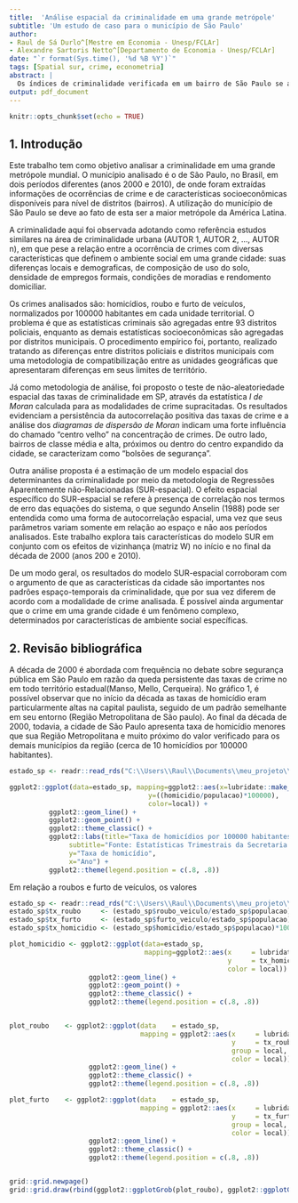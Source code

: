 ```yaml
---
title:  'Análise espacial da criminalidade em uma grande metrópole'
subtitle: 'Um estudo de caso para o município de São Paulo'
author:
- Raul de Sá Durlo^[Mestre em Economia - Unesp/FCLAr]
- Alexandre Sartoris Netto^[Departamento de Economia - Unesp/FCLAr]
date: "`r format(Sys.time(), '%d %B %Y')`"
tags: [Spatial sur, crime, econometria]
abstract: |
  Os índices de criminalidade verificada em um bairro de São Paulo se associam aos mesmos índices verificados nos demais bairros? Existe variação sistemática na ocorrência de crimes entre os bairros de São Paulo? O tipo do uso do solo urbano, a composição de emprego, renda domiciliar e estrutura populacional afetam o crime nos bairros de São Paulo de que forma? Essas são as perguntas que nortearam o trabalho aqui desenvolvido.
output: pdf_document
---
```



```r
knitr::opts_chunk$set(echo = TRUE)
```

## 1. Introdução

Este trabalho tem como objetivo analisar a criminalidade em uma grande metrópole mundial. O município analisado é o de São Paulo, no Brasil, em dois períodos diferentes (anos 2000 e 2010), de onde foram extraídas informações de ocorrências de crime e de características socioeconômicas disponíveis para nível de distritos (bairros). A utilização do município de São Paulo se deve ao fato de esta ser a maior metrópole da América Latina.

A criminalidade aqui foi observada adotando como referência estudos similares na área de criminalidade urbana (AUTOR 1, AUTOR 2, ..., AUTOR n), em que pese a relação entre a ocorrência de crimes com diversas características que definem o ambiente social em uma grande cidade: suas diferenças locais e demograficas, de composição de uso do solo, densidade de empregos formais, condições de moradias e rendomento domiciliar.

Os crimes analisados são: homicídios, roubo e furto de veículos, normalizados por 100000 habitantes em cada unidade territorial. O problema é que as estatísticas criminais são agregadas entre 93 distritos policiais, enquanto as demais estatísticas socioeconômicas são agregadas por distritos municipais. O procedimento empírico foi, portanto, realizado tratando as diferenças entre distritos policiais e distritos municipais com uma metodologia de compatibilização entre as unidades geográficas que apresentaram diferenças em seus limites de território.

Já como metodologia de análise, foi proposto o teste de não-aleatoriedade espacial das taxas de criminalidade em SP, através da estatística	_I de Moran_ calculada para as modalidades de crime supracitadas. Os resultados evidenciam a persistência da autocorrelação positiva das taxas de crime e a análise dos _diagramas de dispersão de Moran_ indicam uma forte influência do chamado "centro velho" na concentração de crimes. De outro lado, bairros de classe média e alta, próximos ou dentro do centro expandido da cidade, se caracterizam como "bolsões de segurança". 
 
Outra análise proposta é a estimação de um modelo espacial dos determinantes da criminalidade por meio da metodologia de Regressões Aparentemente não-Relacionadas (SUR-espacial). O efeito espacial específico do SUR-espacial se refere à presença de correlação nos termos de erro das equações do sistema, o que segundo Anselin (1988) pode ser entendida como uma forma de autocorrelação espacial, uma vez que seus parâmetros variam somente em relação ao espaço e não aos períodos analisados. Este trabalho explora tais características do modelo SUR em conjunto com os efeitos de vizinhança (matriz W) no início e no final da década de 2000 (anos 200 e 2010).

De um modo geral, os resultados do modelo SUR-espacial corroboram com o argumento de que as características da cidade são importantes nos padrões espaço-temporais da criminalidade, que por sua vez diferem de acordo com a modalidade de crime analisada. É possível ainda argumentar que o crime em uma grande cidade é um fenômeno complexo, determinados por características de ambiente social específicas.

## 2. Revisão bibliográfica

A década de 2000 é abordada com frequência no debate sobre segurança pública em São Paulo em razão da queda persistente das taxas de crime no em todo território estadual(Manso, Mello, Cerqueira). No gráfico 1, é possível observar que no início da década as taxas de homicídio eram particularmente altas na capital paulista, seguido de um padrão semelhante em seu entorno (Região Metropolitana de São paulo). Ao final da década de 2000, todavia, a cidade de São Paulo apresenta taxa de homicídio menores que sua Região Metropolitana e muito próximo do valor verificado para os demais municípios da região (cerca de 10 homicídios por 100000 habitantes).

```r
estado_sp <- readr::read_rds("C:\\Users\\Raul\\Documents\\meu_projeto\\dados e scripts\\tabelas_output\\tab_compara_txcrime_estadoSP.rds")

ggplot2::ggplot(data=estado_sp, mapping=ggplot2::aes(x=lubridate::make_date(ano),
                                   y=((homicidio/populacao)*100000),
                                   color=local)) + 
          ggplot2::geom_line() +
          ggplot2::geom_point() +
          ggplot2::theme_classic() +
          ggplot2::labs(title="Taxa de homicídios por 100000 habitantes - Estado de São Paulo (2000 até 2010)",
               subtitle="Fonte: Estatísticas Trimestrais da Secretaria de Segurança Pública do Estado de São Paulo (SSP/SP)",
               y="Taxa de homicídio",
               x="Ano") +
          ggplot2::theme(legend.position = c(.8, .8))

```

Em relação a roubos e furto de veículos, os valores 

```r
estado_sp <- readr::read_rds("C:\\Users\\Raul\\Documents\\meu_projeto\\dados e scripts\\tabelas_output\\tab_compara_txcrime_estadoSP.rds")
estado_sp$tx_roubo     <- (estado_sp$roubo_veiculo/estado_sp$populacao)*100000
estado_sp$tx_furto     <- (estado_sp$furto_veiculo/estado_sp$populacao)*100000
estado_sp$tx_homicidio <- (estado_sp$homicidio/estado_sp$populacao)*100000

plot_homicidio <- ggplot2::ggplot(data=estado_sp,
                                  mapping=ggplot2::aes(x     = lubridate::make_date(ano),
                                                       y     = tx_homicidio,
                                                       color = local)) + 
                    ggplot2::geom_line() +
                    ggplot2::geom_point() +
                    ggplot2::theme_classic() +
                    ggplot2::theme(legend.position = c(.8, .8))


plot_roubo    <- ggplot2::ggplot(data    = estado_sp,
                                 mapping = ggplot2::aes(x     = lubridate::make_date(ano),
                                                        y     = tx_roubo,
                                                        group = local,
                                                        color = local)) +
                    ggplot2::geom_line() +
                    ggplot2::theme_classic() +
                    ggplot2::theme(legend.position = c(.8, .8))

plot_furto    <- ggplot2::ggplot(data    = estado_sp,
                                 mapping = ggplot2::aes(x     = lubridate::make_date(ano),
                                                        y     = tx_furto,
                                                        group = local,
                                                        color = local)) +
                    ggplot2::geom_line() +
                    ggplot2::theme_classic() +
                    ggplot2::theme(legend.position = c(.8, .8))


grid::grid.newpage()
grid::grid.draw(rbind(ggplot2::ggplotGrob(plot_roubo), ggplot2::ggplotGrob(plot_furto), ggplot2::ggplotGrob(plot_homicidio), size = "last"))

```
